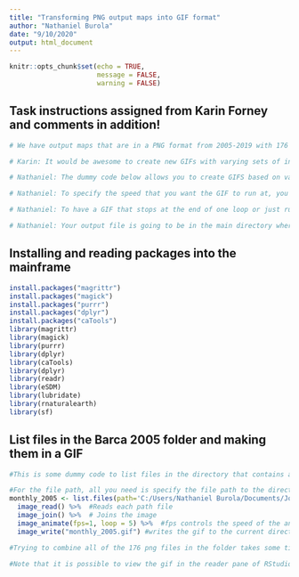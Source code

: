 ```yaml
---
title: "Transforming PNG output maps into GIF format"
author: "Nathaniel Burola"
date: "9/10/2020"
output: html_document
---
```

```r
knitr::opts_chunk$set(echo = TRUE, 
                      message = FALSE, 
                      warning = FALSE)
```

## Task instructions assigned from Karin Forney and comments in addition! 
```r
# We have output maps that are in a PNG format from 2005-2019 with 176 files in total 

# Karin: It would be awesome to create new GIFs with varying sets of input PNGs to run at user-specified speeds with a feature to allow the GIF to stop at the end or run on a loop.

# Nathaniel: The dummy code below allows you to create GIFS based on varying sets of input PNGs and run them at user-specified speeds. The issue is that combining all of the 176 PNG files slows down any system, so for this example I just used the 2005 input PNG data in another folder. 

# Nathaniel: To specify the speed that you want the GIF to run at, you can modify the fps parameter down below to either speed up or slow down the rate at which the GIF moves (1 = slow, 5 = fast, 10 = ultrafast). 

# Nathaniel: To have a GIF that stops at the end of one loop or just runs continuously is where the loop parameter comes into play. You can specify either 1 loop or 100 loops depending on your fancy. To have it loop continuously with no limit, simply delete the loop parameter.  

# Nathaniel: Your output file is going to be in the main directory where your work is set up! 
```

## Installing and reading packages into the mainframe 
```r
install.packages("magrittr")
install.packages("magick")
install.packages("purrr")
install.packages("dplyr")
install.packages("caTools")
library(magrittr)
library(magick)
library(purrr)
library(dplyr)
library(caTools)
library(dplyr)
library(readr)
library(eSDM)
library(lubridate)
library(rnaturalearth)
library(sf)
```

## List files in the Barca 2005 folder and making them in a GIF 
```r
#This is some dummy code to list files in the directory that contains all of the PNG output map files and combine them into a GIF. 

#For the file path, all you need is specify the file path to the directory that contains the folders but you need to have your own in order for it to work. 
monthly_2005 <- list.files(path='C:/Users/Nathaniel Burola/Documents/Jobs/NOAA and Ocean Associates/Whales-Fisheries Interaction Modeler/barca/barca_2005', pattern = '*.png*', full.names = TRUE) %>%  
  image_read() %>%  #Reads each path file 
  image_join() %>%  # Joins the image 
  image_animate(fps=1, loop = 5) %>%  #fps controls the speed of the animation, loop controls the amount of times that the GIF loops. To loop with no limit, simply delete the loop parameter. 
  image_write("monthly_2005.gif") #writes the gif to the current directory

#Trying to combine all of the 176 png files in the folder takes some time and may slow down the process dramatically. Using only the 2005 data and made them into a GIF as an example.

#Note that it is possible to view the gif in the reader pane of RStudio through the command read.gif("filename"), I couldn't do it on my computer as it would crash the session incessantly. 
```
